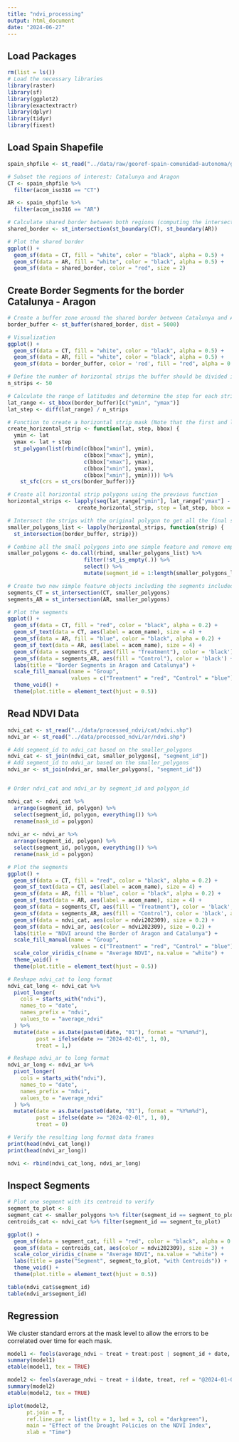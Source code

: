 ```yaml
---
title: "ndvi_processing"
output: html_document
date: "2024-06-27"
---
```


## Load Packages
```r
rm(list = ls())
# Load the necessary libraries
library(raster)
library(sf)
library(ggplot2)
library(exactextractr)
library(dplyr)
library(tidyr)
library(fixest)
```

## Load Spain Shapefile
```r
spain_shpfile <- st_read("../data/raw/georef-spain-comunidad-autonoma/georef-spain-comunidad-autonoma-millesime.shp")

# Subset the regions of interest: Catalunya and Aragon
CT <- spain_shpfile %>% 
  filter(acom_iso316 == "CT")

AR <- spain_shpfile %>% 
  filter(acom_iso316 == "AR")

# Calculate shared border between both regions (computing the intersection between both boundaries)
shared_border <- st_intersection(st_boundary(CT), st_boundary(AR))

# Plot the shared border
ggplot() + 
  geom_sf(data = CT, fill = "white", color = "black", alpha = 0.5) +
  geom_sf(data = AR, fill = "white", color = "black", alpha = 0.5) +
  geom_sf(data = shared_border, color = "red", size = 2)
```


## Create Border Segments for the border Catalunya - Aragon

```r
# Create a buffer zone around the shared border between Catalunya and Aragon within a distance of 2000 meters
border_buffer <- st_buffer(shared_border, dist = 5000)
```


```r
# Visualization
ggplot() +
  geom_sf(data = CT, fill = "white", color = "black", alpha = 0.5) +
  geom_sf(data = AR, fill = "white", color = "black", alpha = 0.5) +
  geom_sf(data = border_buffer, color = 'red', fill = "red", alpha = 0.5)
```


```r
# Define the number of horizontal strips the buffer should be divided into
n_strips <- 50

# Calculate the range of latitudes and determine the step for each strip (which determines the height of each strip)
lat_range <- st_bbox(border_buffer)[c("ymin", "ymax")]
lat_step <- diff(lat_range) / n_strips

# Function to create a horizontal strip mask (Note that the first and last mask vertex is the same and the projection added to the mask is the same as the buffer's border)
create_horizontal_strip <- function(lat, step, bbox) {
  ymin <- lat
  ymax <- lat + step
  st_polygon(list(rbind(c(bbox["xmin"], ymin),
                        c(bbox["xmax"], ymin),
                        c(bbox["xmax"], ymax),
                        c(bbox["xmin"], ymax),
                        c(bbox["xmin"], ymin)))) %>%
    st_sfc(crs = st_crs(border_buffer))}

# Create all horizontal strip polygons using the previous function
horizontal_strips <- lapply(seq(lat_range["ymin"], lat_range["ymax"] - lat_step, by = lat_step),
                      create_horizontal_strip, step = lat_step, bbox = st_bbox(border_buffer))

# Intersect the strips with the original polygon to get all the final strips
smaller_polygons_list <- lapply(horizontal_strips, function(strip) {
  st_intersection(border_buffer, strip)})

# Combine all the small polygons into one simple feature and remove empty geometries
smaller_polygons <- do.call(rbind, smaller_polygons_list) %>%
                        filter(!st_is_empty(.)) %>% 
                        select() %>% 
                        mutate(segment_id = 1:length(smaller_polygons_list))

```

```r
# Create two new simple feature objects including the segments included in the region of Catalunya and Aragon, respectively
segments_CT = st_intersection(CT, smaller_polygons)
segments_AR = st_intersection(AR, smaller_polygons)
```

```r
# Plot the segments
ggplot() + 
  geom_sf(data = CT, fill = "red", color = "black", alpha = 0.2) +
  geom_sf_text(data = CT, aes(label = acom_name), size = 4) +
  geom_sf(data = AR, fill = "blue", color = "black", alpha = 0.2) +
  geom_sf_text(data = AR, aes(label = acom_name), size = 4) +
  geom_sf(data = segments_CT, aes(fill = "Treatment"), color = 'black') + 
  geom_sf(data = segments_AR, aes(fill = "Control"), color = 'black') + 
  labs(title = "Border Segments in Aragon and Catalunya") + 
  scale_fill_manual(name = "Group",
                    values = c("Treatment" = "red", "Control" = "blue")) +
  theme_void() + 
  theme(plot.title = element_text(hjust = 0.5))
```
## Read NDVI Data
```r
ndvi_cat <- st_read("../data/processed_ndvi/cat/ndvi.shp")
ndvi_ar <- st_read("../data/processed_ndvi/ar/ndvi.shp")

# Add segment_id to ndvi_cat based on the smaller_polygons
ndvi_cat <- st_join(ndvi_cat, smaller_polygons[, "segment_id"]) 
# Add segment_id to ndvi_ar based on the smaller_polygons
ndvi_ar <- st_join(ndvi_ar, smaller_polygons[, "segment_id"])


# Order ndvi_cat and ndvi_ar by segment_id and polygon_id

ndvi_cat <- ndvi_cat %>%
  arrange(segment_id, polygon) %>% 
  select(segment_id, polygon, everything()) %>% 
  rename(mask_id = polygon)
  
ndvi_ar <- ndvi_ar %>% 
  arrange(segment_id, polygon) %>% 
  select(segment_id, polygon, everything()) %>% 
  rename(mask_id = polygon)

```


```r
# Plot the segments
ggplot() + 
  geom_sf(data = CT, fill = "red", color = "black", alpha = 0.2) +
  geom_sf_text(data = CT, aes(label = acom_name), size = 4) +
  geom_sf(data = AR, fill = "blue", color = "black", alpha = 0.2) +
  geom_sf_text(data = AR, aes(label = acom_name), size = 4) +
  geom_sf(data = segments_CT, aes(fill = "Treatment"), color = 'black', alpha = 0.2) + 
  geom_sf(data = segments_AR, aes(fill = "Control"), color = 'black', alpha = 0.2) + 
  geom_sf(data = ndvi_cat, aes(color = ndvi202309), size = 0.2) +
  geom_sf(data = ndvi_ar, aes(color = ndvi202309), size = 0.2) +
  labs(title = "NDVI around the Border of Aragon and Catalunya") + 
  scale_fill_manual(name = "Group",
                    values = c("Treatment" = "red", "Control" = "blue")) +
  scale_color_viridis_c(name = "Average NDVI", na.value = "white") +
  theme_void() + 
  theme(plot.title = element_text(hjust = 0.5))
```
```r
# Reshape ndvi_cat to long format
ndvi_cat_long <- ndvi_cat %>%
  pivot_longer(
    cols = starts_with("ndvi"),
    names_to = "date",
    names_prefix = "ndvi",
    values_to = "average_ndvi"
  ) %>%
  mutate(date = as.Date(paste0(date, "01"), format = "%Y%m%d"), 
         post = ifelse(date >= "2024-02-01", 1, 0),
         treat = 1,)

# Reshape ndvi_ar to long format
ndvi_ar_long <- ndvi_ar %>%
  pivot_longer(
    cols = starts_with("ndvi"),
    names_to = "date",
    names_prefix = "ndvi",
    values_to = "average_ndvi"
  ) %>%
  mutate(date = as.Date(paste0(date, "01"), format = "%Y%m%d"), 
         post = ifelse(date >= "2024-02-01", 1, 0),
         treat = 0)

# Verify the resulting long format data frames
print(head(ndvi_cat_long))
print(head(ndvi_ar_long))

ndvi <- rbind(ndvi_cat_long, ndvi_ar_long)
```

## Inspect Segments
```r
# Plot one segment with its centroid to verify
segment_to_plot <- 8  
segment_cat <- smaller_polygons %>% filter(segment_id == segment_to_plot)
centroids_cat <- ndvi_cat %>% filter(segment_id == segment_to_plot)

ggplot() + 
  geom_sf(data = segment_cat, fill = "red", color = "black", alpha = 0.2) +
  geom_sf(data = centroids_cat, aes(color = ndvi202309), size = 3) +
  scale_color_viridis_c(name = "Average NDVI", na.value = "white") +
  labs(title = paste("Segment", segment_to_plot, "with Centroids")) +
  theme_void() + 
  theme(plot.title = element_text(hjust = 0.5))

table(ndvi_cat$segment_id)
table(ndvi_ar$segment_id)


```


## Regression

We cluster standard errors at the mask level to allow the errors to be correlated over time for each mask.

```r
model1 <- feols(average_ndvi ~ treat + treat:post | segment_id + date, data = ndvi, cluster = "mask_id")
summary(model1)
etable(model1, tex = TRUE)
```

```r
model2 <- feols(average_ndvi ~ treat + i(date, treat, ref = "@2024-01-01") + date | segment_id, data = ndvi, cluster = "mask_id")
summary(model2)
etable(model2, tex = TRUE)
```

```r
iplot(model2, 
      pt.join = T,
      ref.line.par = list(lty = 1, lwd = 3, col = "darkgreen"),
      main = "Effect of the Drought Policies on the NDVI Index",
      xlab = "Time")
```

